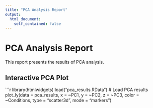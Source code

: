 ```yaml
---
title: "PCA Analysis Report"
output:
  html_document:
    self_contained: false
---
```


# PCA Analysis Report

This report presents the results of PCA analysis.

## Interactive PCA Plot

```r
library(htmlwidgets)
load("pca_results.RData")  # Load PCA results
plot_ly(data = pca_results, x = ~PC1, y = ~PC2, z = ~PC3, color = ~Conditions, type = "scatter3d", mode = "markers")
